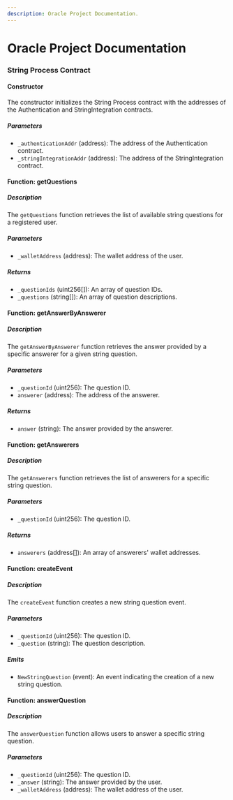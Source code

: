 ```yaml
---
description: Oracle Project Documentation.
---
```


# Oracle Project Documentation

### String Process Contract

#### Constructor

The constructor initializes the String Process contract with the addresses of the Authentication and StringIntegration contracts.

##### Parameters

- `_authenticationAddr` (address): The address of the Authentication contract.
- `_stringIntegrationAddr` (address): The address of the StringIntegration contract.

#### Function: getQuestions

##### Description

The `getQuestions` function retrieves the list of available string questions for a registered user.

##### Parameters

- `_walletAddress` (address): The wallet address of the user.

##### Returns

- `_questionIds` (uint256[]): An array of question IDs.
- `_questions` (string[]): An array of question descriptions.

#### Function: getAnswerByAnswerer

##### Description

The `getAnswerByAnswerer` function retrieves the answer provided by a specific answerer for a given string question.

##### Parameters

- `_questionId` (uint256): The question ID.
- `answerer` (address): The address of the answerer.

##### Returns

- `answer` (string): The answer provided by the answerer.

#### Function: getAnswerers

##### Description

The `getAnswerers` function retrieves the list of answerers for a specific string question.

##### Parameters

- `_questionId` (uint256): The question ID.

##### Returns

- `answerers` (address[]): An array of answerers' wallet addresses.

#### Function: createEvent

##### Description

The `createEvent` function creates a new string question event.

##### Parameters

- `_questionId` (uint256): The question ID.
- `_question` (string): The question description.

##### Emits

- `NewStringQuestion` (event): An event indicating the creation of a new string question.

#### Function: answerQuestion

##### Description

The `answerQuestion` function allows users to answer a specific string question.

##### Parameters

- `_questionId` (uint256): The question ID.
- `_answer` (string): The answer provided by the user.
- `_walletAddress` (address): The wallet address of the user.
